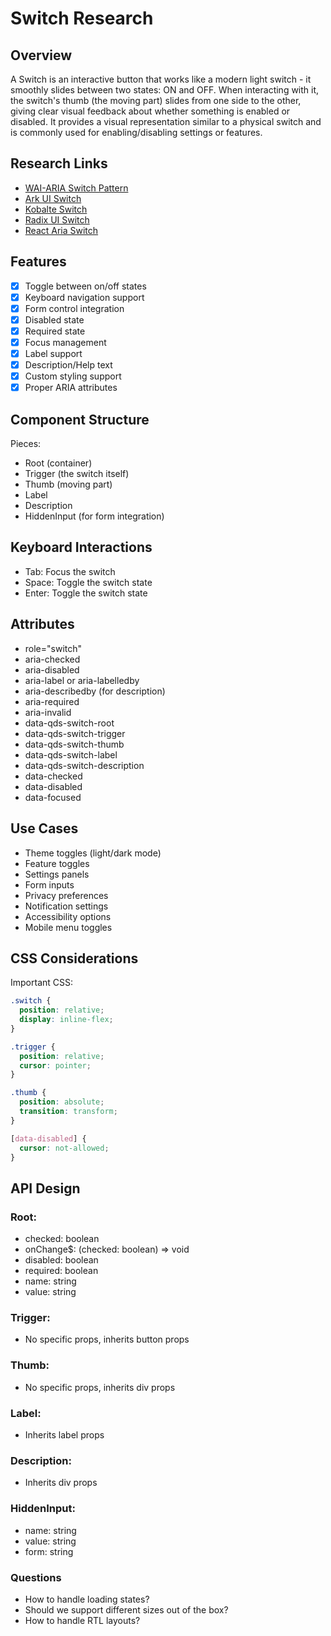 # Switch Research

## Overview
A Switch is an interactive button that works like a modern light switch - it smoothly slides between two states: ON and OFF.
When interacting with it, the switch's thumb (the moving part) slides from one side to the other, giving clear
visual feedback about whether something is enabled or disabled. It provides a visual representation similar to a
physical switch and is commonly used for enabling/disabling settings or features.

## Research Links
- [WAI-ARIA Switch Pattern](https://www.w3.org/WAI/ARIA/apg/patterns/switch/)
- [Ark UI Switch](https://ark-ui.com/react/docs/components/switch)
- [Kobalte Switch](https://kobalte.dev/docs/core/components/switch)
- [Radix UI Switch](https://www.radix-ui.com/primitives/docs/components/switch)
- [React Aria Switch](https://react-spectrum.adobe.com/react-aria/Switch.html)

## Features
- [x] Toggle between on/off states
- [x] Keyboard navigation support
- [x] Form control integration
- [x] Disabled state
- [x] Required state
- [x] Focus management
- [x] Label support
- [x] Description/Help text
- [x] Custom styling support
- [x] Proper ARIA attributes

## Component Structure

Pieces:
- Root (container)
- Trigger (the switch itself)
- Thumb (moving part)
- Label
- Description
- HiddenInput (for form integration)

## Keyboard Interactions
- Tab: Focus the switch
- Space: Toggle the switch state
- Enter: Toggle the switch state

## Attributes
- role="switch"
- aria-checked
- aria-disabled
- aria-label or aria-labelledby
- aria-describedby (for description)
- aria-required
- aria-invalid
- data-qds-switch-root
- data-qds-switch-trigger
- data-qds-switch-thumb
- data-qds-switch-label
- data-qds-switch-description
- data-checked
- data-disabled
- data-focused

## Use Cases
- Theme toggles (light/dark mode)
- Feature toggles
- Settings panels
- Form inputs
- Privacy preferences
- Notification settings
- Accessibility options
- Mobile menu toggles

## CSS Considerations

Important CSS:
```css
.switch {
  position: relative;
  display: inline-flex;
}

.trigger {
  position: relative;
  cursor: pointer;
}

.thumb {
  position: absolute;
  transition: transform;
}

[data-disabled] {
  cursor: not-allowed;
}
```

## API Design

### Root:
- checked: boolean
- onChange$: (checked: boolean) => void
- disabled: boolean
- required: boolean
- name: string
- value: string

### Trigger:
- No specific props, inherits button props

### Thumb:
- No specific props, inherits div props

### Label:
- Inherits label props

### Description:
- Inherits div props

### HiddenInput:
- name: string
- value: string
- form: string

### Questions
- How to handle loading states?
- Should we support different sizes out of the box?
- How to handle RTL layouts?
